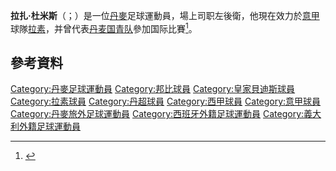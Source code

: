 {{noteTA
|G1=Football
|G2=uefa
|G3=意甲
|G4=西甲
|G5=法甲
|1=zh-hans:里扎;zh-hant:拉扎;
|2=zh-hans:杜尔米西;zh-hant:杜米斯;
}}

{{Infobox football biography
| name           = 拉扎·杜米斯<br />''Riza Durmisi''
| fullname         = 
| birth_date       = {{birth date and age|1994|01|8|df=yes}}
| birth_place    = {{DEN}}[[伊斯霍伊|伊斯霍伊]]
| height         = 1.68m
| position         = 左後衛
| currentclub = [[拉素體育會|拉素]]
| clubnumber = 
| youthclubs1    = [[邦比足球會|邦比]]
| youthyears1    = 2000–2013
| clubs1         = [[邦比足球會|邦比]]
| years1         = 2013–2016
| caps1          = 93
| goals1         = 7
| years2         = 2016–2018
| clubs2         = [[皇家贝蒂斯足球俱乐部|皇家贝蒂斯]]
| caps2          = 51
| goals2         = 3
| years3         = 2018–
| clubs3         = [[拉素體育會|拉素]]
| caps3          = 10
| goals3         = 0
| years4         = 2020
| clubs4         = → [[尼斯蔚藍海岸奧林匹克體操俱樂部|尼斯]]（外借）
| caps4          = 4
| goals4         = 0
| years5 = 2021
| clubs5 = → [[沙勒尼塔納足球俱樂部|沙蘭力坦拿]]（外借）
| caps5 = 5
| goals5 = 0
| nationalteam1  = [[丹麥16歲以下國家足球隊|丹麥U-16]]
| nationalyears1 = 2009–2010
| nationalcaps1  = 7
| nationalgoals1 = 0
| nationalteam2  = [[丹麥17歲以下國家足球隊|丹麥U-17]]
| nationalyears2 = 2009–2011
| nationalcaps2  = 27
| nationalgoals2 = 1
| nationalyears3 = 2011–2013
| nationalteam3  = [[丹麥19歲以下國家足球隊|丹麥U-19]]
| nationalcaps3  = 15
| nationalgoals3 = 0
| nationalyears4 = 2013–2015
| nationalteam4  = [[丹麥21歲以下國家足球隊|丹麥U-21]]
| nationalcaps4  = 9
| nationalgoals4 = 1
| nationalyears5 = 2015–
| nationalteam5  = [[丹麥國家足球隊|丹麥]]
| nationalcaps5  = 23
| nationalgoals5 = 0
| pcupdate         = 2021年1月22日
| ntupdate         = 2018年3月22日
}}

'''拉扎·杜米斯'''（{{lang-da|Riza Durmisi}}；{{bd|1994年|1月8日}}）是一位[[丹麥|丹麥]]足球運動員，場上司职左後衛，他現在效力於[[意大利足球甲级联赛|意甲]]球隊[[拉素體育會|拉素]]，并曾代表[[丹麥國家足球隊|丹麦国青队]]參加国际比賽<ref>{{cite web|title=Riza Durmisi Player Profil|url=http://brondby.com/spillere/spillerprofil/?playerid=324278|publisher=www.brondby.com|accessdate=2013年11月10日|language=da|date=2014年2月23日|archive-date=2014年2月26日|archive-url=https://web.archive.org/web/20140226141040/http://brondby.com/spillere/spillerprofil/?playerid=324278|dead-url=no}}</ref>。

==參考資料==
{{Reflist}}

<!--{{拉素球員名單}}-->

{{DEFAULTSORT:Durmisi, Riza}}
[[Category:丹麥足球運動員|Category:丹麥足球運動員]]
[[Category:邦比球員|Category:邦比球員]]
[[Category:皇家貝迪斯球員|Category:皇家貝迪斯球員]]
[[Category:拉素球員|Category:拉素球員]]
[[Category:丹超球員|Category:丹超球員]]
[[Category:西甲球員|Category:西甲球員]]
[[Category:意甲球員|Category:意甲球員]]
[[Category:丹麥旅外足球運動員|Category:丹麥旅外足球運動員]]
[[Category:西班牙外籍足球運動員|Category:西班牙外籍足球運動員]]
[[Category:義大利外籍足球運動員|Category:義大利外籍足球運動員]]